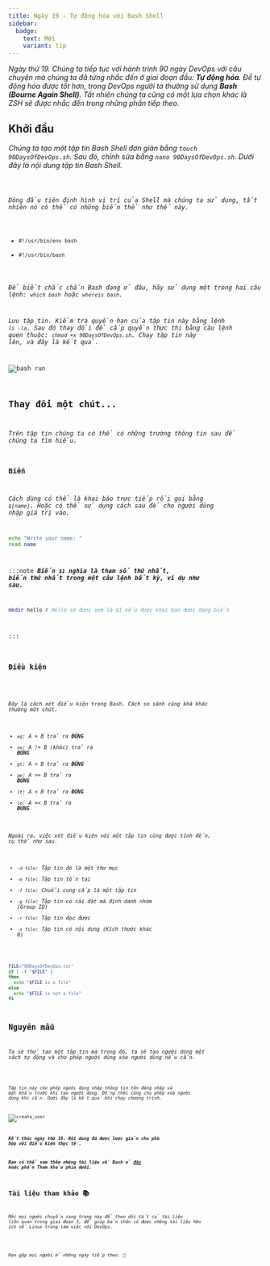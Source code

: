 ```yaml
---
title: Ngày 19 - Tự động hóa với Bash Shell
sidebar:
  badge:
    text: Mới
    variant: tip  
---
```



_Ngày thứ 19. Chúng ta tiếp tục với hành trình 90 ngày DevOps với câu chuyện mà chúng ta đã từng
nhắc đến ở giai đoạn đầu: **Tự động hóa**. Để tự động hóa được tốt hơn, trong DevOps người ta thường
sử dụng **Bash (Bourne Again Shell)**. Tất nhiên chúng ta cũng có một lựa chọn khác là ZSH sẽ được
nhắc đến trong những phần tiếp theo._

## Khởi đầu

_Chúng ta tạo một tập tin Bash Shell đơn giản bằng ```touch 90DaysOfDevOps.sh```. Sau đó, chỉnh 
sửa bằng ```nano 90DaysOfDevOps.sh```. Dưới đây là nội dung tập tin Bash Shell._

<Code code={importedCode} lang="bash" title="90DaysOfDevOps.sh" />

_Dòng đầu tiên định hình vị trí của Shell mà chúng ta sử dụng, tất nhiên nó có thể có những biến
thể như thế này._

- ```#!/usr/bin/env bash```
- ```#!/usr/bin/bash```

_Để biết chắc chắn Bash đang ở đâu, hãy sử dụng một trong hai câu lệnh: ```which bash``` hoặc
```whereis bash```._

_Lưu tập tin. Kiểm tra quyền hạn của tập tin này bằng lệnh ```ls -la```. Sau đó thay đổi để cấp quyền
thực thi bằng câu lệnh quen thuộc: ```chmod +x 90DaysOfDevOps.sh```. Chạy tập tin này lên, và đây là
kết quả._

![bash run](../../../../assets/linux/bash_run.png)

## Thay đổi một chút...

_Trên tập tin chúng ta có thể có những trường thông tin sau để chúng ta tìm hiểu._

### Biến

_Cách dùng có thể là khai báo trực tiếp rồi gọi bằng ```$[name]```. Hoặc có thể sử dụng cách sau để cho
người dùng nhập giá trị vào._

```bash title="Entering variables"
echo "Write your name: "
read name
```

:::note
**_Biến ```$1``` nghĩa là tham số thứ nhất, biến thứ nhất trong một câu lệnh bất kỳ, ví dụ như sau._**

```bash
mkdir hello # Hello sẽ được xem là $1 nếu được khai báo dưới dạng biến
```
:::

### Điều kiện

<Code code={fullCode} lang="bash" title="90DaysOfDevOps.sh" />

_Đây là cách xét điều kiện trong Bash. Cách so sánh cũng khá khác thường một chút._

- _```eq```: A = B trả ra **ĐÚNG**_
- _```ne```: A != B (khác) trả ra **ĐÚNG**_
- _```gt```: A > B trả ra **ĐÚNG**_
- _```ge```: A >= B trả ra **ĐÚNG**_
- _```lt```: A < B trả ra **ĐÚNG**_
- _```le```: A =< B trả ra **ĐÚNG**_

_Ngoài ra, việc xét điều kiện với một tập tin cũng được tính đến, cụ thể như sau._

- _```-d file```: Tập tin đó là một thư mục_
- _```-e file```: Tập tin tồn tại_
- _```-f file```: Chuỗi cung cấp là một tập tin_
- _```-g file```: Tập tin có cài đặt mã định danh nhóm (Group ID)_
- _```-r file```: Tập tin đọc được_
- _```-s file```: Tập tin có nội dung (Kích thước khác 0)_

```bash

FILE="90DaysOfDevOps.txt"
if [ -f "$FILE" ]
then
  echo "$FILE is a file"
else
  echo "$FILE is not a file"
fi

```

## Nguyên mẫu

_Ta sẽ thử tạo một tập tin mà trong đó, ta sẽ tạo người dùng một cách tự động và cho phép người 
dùng xóa người dùng nếu cần._

<Code code={userCode} lang="bash" title="user_full.sh" />

_Tập tin này cho phép người dùng nhập thông tin tên đăng nhập và mật khẩu trước khi tạo người dùng.
Đồng thời cũng cho phép xóa người dùng khi cần. Dưới đây là kết quả khi chạy chương trình._

![create_user](../../../../assets/linux/create_user.png)

**_Kết thúc ngày thứ 19. Nội dung đã được lược giản cho phù hợp với điều kiện thực tế._** 

**_Bạn có thể xem thêm những tài liệu về Bash ở 
[đây](https://github.com/HariSekhon/DevOps-Bash-tools/blob/master/README.md) hoặc phần Tham khảo 
phía dưới._**

## Tài liệu tham khảo 📚

_Mời mọi người chuyển sang trang này để theo dõi tất cả tài liệu liên quan trong giai đoạn 3, 
để giúp bản thân có được những tài liệu hữu ích về Linux trong làm việc với DevOps._

<LinkCard
  title="Ngày 19 - Tham khảo"
  href="../../../reference/linux/day14"
/>

_Hẹn gặp mọi người ở những ngày tiếp theo._ 🚀